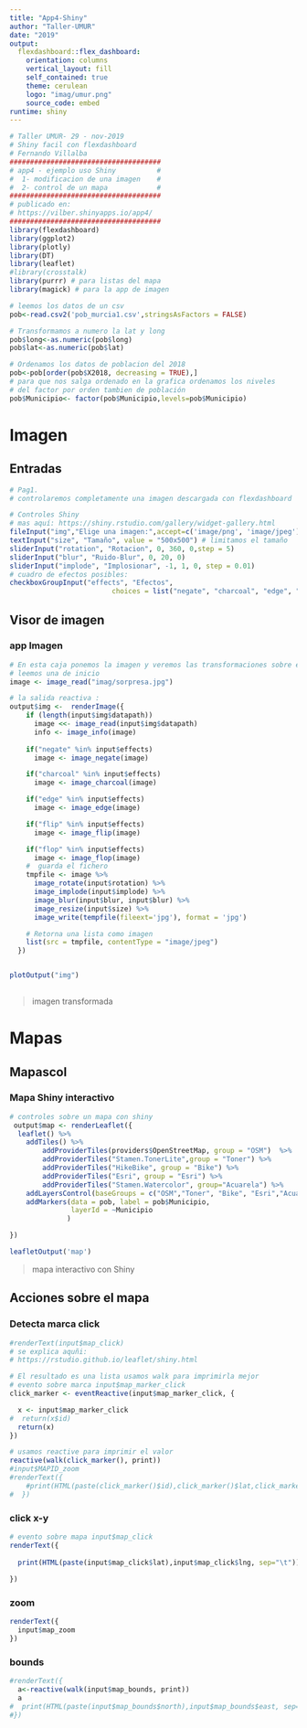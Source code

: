 ```yaml
---
title: "App4-Shiny"
author: "Taller-UMUR"
date: "2019"
output: 
  flexdashboard::flex_dashboard:
    orientation: columns
    vertical_layout: fill
    self_contained: true
    theme: cerulean
    logo: "imag/umur.png"
    source_code: embed
runtime: shiny
---
```


```r
# Taller UMUR- 29 - nov-2019
# Shiny facil con flexdashboard
# Fernando Villalba
#####################################
# app4 - ejemplo uso Shiny          #
#  1- modificacion de una imagen    #
#  2- control de un mapa            #
#####################################
# publicado en:
# https://vilber.shinyapps.io/app4/
#####################################
library(flexdashboard)
library(ggplot2)
library(plotly)
library(DT)
library(leaflet)
#library(crosstalk)
library(purrr) # para listas del mapa
library(magick) # para la app de imagen

# leemos los datos de un csv
pob<-read.csv2('pob_murcia1.csv',stringsAsFactors = FALSE)

# Transformamos a numero la lat y long
pob$long<-as.numeric(pob$long)
pob$lat<-as.numeric(pob$lat)

# Ordenamos los datos de poblacion del 2018
pob<-pob[order(pob$X2018, decreasing = TRUE),]
# para que nos salga ordenado en la grafica ordenamos los niveles
# del factor por orden tambien de población
pob$Municipio<- factor(pob$Municipio,levels=pob$Municipio)
```

# Imagen {data-icon="fa-image"}

## Entradas {.sidebar}

```r
# Pag1. 
# controlaremos completamente una imagen descargada con flexdashboard

# Controles Shiny
# mas aquí: https://shiny.rstudio.com/gallery/widget-gallery.html
fileInput("img","Elige una imagen:",accept=c('image/png', 'image/jpeg'))
textInput("size", "Tamaño", value = "500x500") # limitamos el tamaño 
sliderInput("rotation", "Rotacion", 0, 360, 0,step = 5)
sliderInput("blur", "Ruido-Blur", 0, 20, 0)
sliderInput("implode", "Implosionar", -1, 1, 0, step = 0.01)
# cuadro de efectos posibles:
checkboxGroupInput("effects", "Efectos",
                         choices = list("negate", "charcoal", "edge", "flip", "flop"))

```

## Visor de imagen

### app Imagen

```r
# En esta caja ponemos la imagen y veremos las transformaciones sobre ella
# leemos una de inicio
image <- image_read("imag/sorpresa.jpg")

# la salida reactiva :
output$img <-  renderImage({
    if (length(input$img$datapath))
      image <<- image_read(input$img$datapath)
      info <- image_info(image)
      
    if("negate" %in% input$effects)
      image <- image_negate(image)

    if("charcoal" %in% input$effects)
      image <- image_charcoal(image)

    if("edge" %in% input$effects)
      image <- image_edge(image)

    if("flip" %in% input$effects)
      image <- image_flip(image)

    if("flop" %in% input$effects)
      image <- image_flop(image)
    #  guarda el fichero
    tmpfile <- image %>%
      image_rotate(input$rotation) %>%
      image_implode(input$implode) %>%
      image_blur(input$blur, input$blur) %>%
      image_resize(input$size) %>%
      image_write(tempfile(fileext='jpg'), format = 'jpg')

    # Retorna una lista como imagen
    list(src = tmpfile, contentType = "image/jpeg")
  })


plotOutput("img")
 
```

> imagen transformada

# Mapas {data-icon="fa-map"}

## Mapascol

### Mapa Shiny interactivo

```r
# controles sobre un mapa con shiny
 output$map <- renderLeaflet({
  leaflet() %>%
    addTiles() %>%
        addProviderTiles(providers$OpenStreetMap, group = "OSM")  %>%
        addProviderTiles("Stamen.TonerLite",group = "Toner") %>%
        addProviderTiles("HikeBike", group = "Bike") %>% 
        addProviderTiles("Esri", group = "Esri") %>%
        addProviderTiles("Stamen.Watercolor", group="Acuarela") %>%
    addLayersControl(baseGroups = c("OSM","Toner", "Bike", "Esri","Acuarela")) %>%
    addMarkers(data = pob, label = pob$Municipio,
               layerId = ~Municipio
              )

})

leafletOutput('map') 
```

> mapa interactivo con Shiny

## Acciones sobre el mapa

### Detecta marca click

```r

#renderText(input$map_click)
# se explica aquñi:
# https://rstudio.github.io/leaflet/shiny.html

# El resultado es una lista usamos walk para imprimirla mejor
# evento sobre marca input$map_marker_click
click_marker <- eventReactive(input$map_marker_click, {

  x <- input$map_marker_click
#  return(x$id)
  return(x)
})

# usamos reactive para imprimir el valor
reactive(walk(click_marker(), print))
#input$MAPID_zoom
#renderText({ 
    #print(HTML(paste(click_marker()$id),click_marker()$lat,click_marker()$lng, sep="\t"))
#  })
```

### click x-y

```r
# evento sobre mapa input$map_click 
renderText({
  
  print(HTML(paste(input$map_click$lat),input$map_click$lng, sep="\t"))
  
})

```

### zoom

```r

renderText({
  input$map_zoom
})

```

### bounds

```r


#renderText({
  a<-reactive(walk(input$map_bounds, print))
  a
#  print(HTML(paste(input$map_bounds$north),input$map_bounds$east, sep="\t"))
#})

  
```
